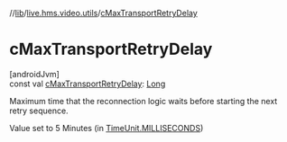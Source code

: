 //[lib](/api-reference/android/v2/home/content)/[live.hms.video.utils](index)/[cMaxTransportRetryDelay](c-max-transport-retry-delay)

# cMaxTransportRetryDelay

[androidJvm]\
const val [cMaxTransportRetryDelay](c-max-transport-retry-delay): [Long](https://kotlinlang.org/api/latest/jvm/stdlib/kotlin/-long/index.html)

Maximum time that the reconnection logic waits before starting the next retry sequence.

Value set to 5 Minutes (in [TimeUnit.MILLISECONDS](https://developer.android.com/reference/kotlin/java/util/concurrent/TimeUnit.MILLISECONDS.html))
